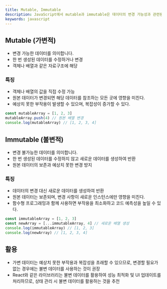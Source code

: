 ```yaml
---
title: Mutable, Immutable
description: JavaScript에서 mutable과 immutable은 데이터의 변경 가능성과 관련된 개념으로서, 차이점은 다음과 같다.
keywords: javascript
---
```


## Mutable (가변적)

- 변경 가능한 데이터를 의미합니다.
- 한 번 생성된 데이터를 수정하거나 변경
- 객체나 배열과 같은 자료구조에 해당

### 특징

- 객체나 배열의 값을 직접 수정 가능
- 원본 데이터가 변경되면 해당 데이터를 참조하는 모든 곳에 영향을 미친다.
- 예상치 못한 부작용이 발생할 수 있으며, 복잡성이 증가할 수 있다.

```js
const mutableArray = [1, 2, 3]
mutableArray.push(4) // 원본 배열 변경
console.log(mutableArray) // [1, 2, 3, 4]
```

## Immutable (불변적)

- 변경 불가능한 데이터를 의미합니다.
- 한 번 생성된 데이터를 수정하지 않고 새로운 데이터를 생성하여 반환
- 원본 데이터의 보존과 예상치 못한 변경 방지

### 특징

- 데이터의 변경 대신 새로운 데이터를 생성하여 반환
- 원본 데이터는 보존되며, 변경 사항이 새로운 인스턴스에만 영향을 미친다.
- 함수형 프로그래밍과 함께 사용하면 부작용을 최소화하고 코드 예측성을 높일 수 있다.

```js
const immutableArray = [1, 2, 3]
const newArray = [...immutableArray, 4] // 새로운 배열 생성
console.log(immutableArray) // [1, 2, 3]
console.log(newArray) // [1, 2, 3, 4]
```

## 활용

- 가변 데이터는 예상치 못한 부작용과 복잡성을 초래할 수 있으므로, 변경할 필요가 없는 경우에는 불변 데이터를 사용하는 것이 권장
- React와 같은 라이브러리는 불변 데이터를 활용하여 성능 최적화 및 UI 업데이트를 처리하므로, 상태 관리 시 불변 데이터를 활용하는 것을 추천
